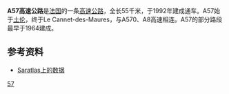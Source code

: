 '''A57高速公路'''是[[法国|法国]]的一条[[高速公路|高速公路]]，全长55千米，于1992年建成通车。A57始于[[土伦|土伦]]，终于Le Cannet-des-Maures，与A570、A8高速相连。A57的部分路段最早于1964建成。

==参考资料==
*[http://saratlas.free.fr/index.php?page=autoroute&route=a57&lang=fr Saratlas上的数据]{{Wayback|url=http://saratlas.free.fr/index.php?page=autoroute&route=a57&lang=fr |date=20110525161220 }}{{fr}}

{{法国高速公路}}
[[Category:法国高速公路|57]]